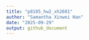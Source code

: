 ```yaml
---
title: "p8105_hw2_xh2601"
author: "Samantha Xinwei Han"
date: "2025-09-29"
output: github_document
---
```


